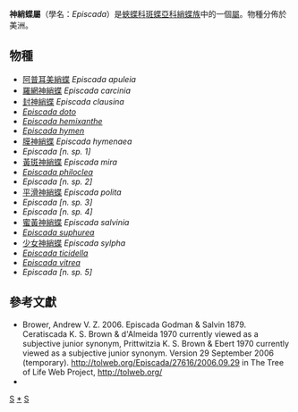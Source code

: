 {{NoteTA|G1=Butterfly}}
{{Automatic Taxobox
| taxon = Episcada
| authority = Godman et Salvin, [1879]
| image = Pterap.jpg
| image_caption = [[阿普耳美綃蝶|阿普耳美綃蝶]]<br />''Episcada apuleia''
| type_species = [[蜜黃神綃蝶|蜜黃神綃蝶]]<br />''Ithomia salvinia''
| type_species_authority = Bates, 1864
| subdivision_ranks = 物種
| subdivision = 共20種，詳見正文。
| synonyms =
* ''Prittwitzia'' <small>Brown & Ebert, 1970</small>
* ''Ceratiscada'' <small>Brown & d'Almeida, 1970</small>
}}

'''神綃蝶屬'''（學名：''Episcada''）是[[蛺蝶科|蛺蝶科]][[斑蝶亞科|斑蝶亞科]][[綃蝶族|綃蝶族]]中的一個[[屬_(生物)|屬]]。物種分佈於美洲。

== 物種 ==
* [[阿普耳美綃蝶|阿普耳美綃蝶]] ''Episcada apuleia''
* [[羅網神綃蝶|羅網神綃蝶]] ''Episcada carcinia''
* [[封神綃蝶|封神綃蝶]] ''Episcada clausina''
* ''[[Episcada_doto|Episcada doto]]''
* ''[[Episcada_hemixanthe|Episcada hemixanthe]]''
* ''[[Episcada_hymen|Episcada hymen]]''
* [[膜神綃蝶|膜神綃蝶]] ''Episcada hymenaea''
* ''Episcada [n. sp. 1]''
* [[黃斑神綃蝶|黃斑神綃蝶]] ''Episcada mira''
* ''[[Episcada_philoclea|Episcada philoclea]]''
* ''Episcada [n. sp. 2]''
* [[平滑神綃蝶|平滑神綃蝶]] ''Episcada polita''
* ''Episcada [n. sp. 3]''
* ''Episcada [n. sp. 4]''
* [[蜜黃神綃蝶|蜜黃神綃蝶]] ''Episcada salvinia''
* ''[[Episcada_suphurea|Episcada suphurea]]''
* [[少女神綃蝶|少女神綃蝶]] ''Episcada sylpha''
* ''[[Episcada_ticidella|Episcada ticidella]]''
* ''[[Episcada_vitrea|Episcada vitrea]]''
* ''Episcada [n. sp. 5]''

== 參考文獻 ==
{{reflist}}
* Brower, Andrew V. Z. 2006. Episcada Godman & Salvin 1879. Ceratiscada K. S. Brown & d'Almeida 1970 currently viewed as a subjective junior synonym, Prittwitzia K. S. Brown & Ebert 1970 currently viewed as a subjective junior synonym. Version 29 September 2006 (temporary). http://tolweb.org/Episcada/27616/2006.09.29 {{Wayback|url=http://tolweb.org/Episcada/27616/2006.09.29 |date=20201007195807 }} in The Tree of Life Web Project, http://tolweb.org/ {{Wayback|url=http://tolweb.org/ |date=20110515100516 }}
* {{Cite book | author = 寿建新 周尧 李宇飞 | title = 世界蝴蝶分類名錄 | location = 中國 | publisher = 陝西科學技術出版社 | date = 2006-04-01 | ISBN = 9787536936768 | language= zh-hans }}

{{Commons category|Episcada}}

{{斑蝶亞科}}
{{Taxonbar}}
[[Category:綃蝶族|S]]
[[Category:神綃蝶屬|*]]
[[Category:_1879年描述的分类群|S]]